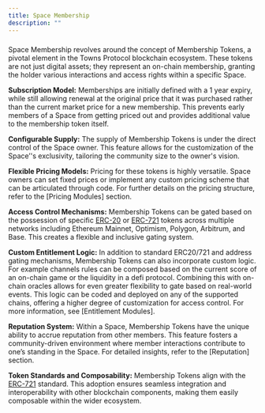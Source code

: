 ```yaml
---
title: Space Membership
description: ""
---
```


###

Space Membership revolves around the concept of Membership Tokens, a pivotal element in the Towns Protocol blockchain ecosystem. These tokens are not just digital assets; they represent an on-chain membership, granting the holder various interactions and access rights within a specific Space.

**Subscription Model:** Memberships are initially defined with a 1 year expiry, while still allowing renewal at the original price that it was purchased rather than the current market price for a new membership. This prevents early members of a Space from getting priced out and provides additional value to the membership token itself.

**Configurable Supply:** The supply of Membership Tokens is under the direct control of the Space owner. This feature allows for the customization of the Space’'s exclusivity, tailoring the community size to the owner's vision.

**Flexible Pricing Models:** Pricing for these tokens is highly versatile. Space owners can set fixed prices or implement any custom pricing scheme that can be articulated through code. For further details on the pricing structure, refer to the [Pricing Modules] section.

**Access Control Mechanisms:** Membership Tokens can be gated based on the possession of specific [ERC-20](https://eips.ethereum.org/EIPS/eip-20) or [ERC-721](https://eips.ethereum.org/EIPS/eip-721) tokens across multiple networks including Ethereum Mainnet, Optimism, Polygon, Arbitrum, and Base. This creates a flexible and inclusive gating system.

**Custom Entitlement Logic:** In addition to standard ERC20/721 and address gating mechanisms, Membership Tokens can also incorporate custom logic. For example channels rules can be composed based on the current score of an on-chain game or the liquidity in a defi protocol. Combining this with on-chain oracles allows for even greater flexibility to gate based on real-world events. This logic can be coded and deployed on any of the supported chains, offering a higher degree of customization for access control. For more information, see [Entitlement Modules].

**Reputation System:** Within a Space, Membership Tokens have the unique ability to accrue reputation from other members. This feature fosters a community-driven environment where member interactions contribute to one’s standing in the Space. For detailed insights, refer to the [Reputation] section.

**Token Standards and Composability:** Membership Tokens align with the [ERC-721](https://eips.ethereum.org/EIPS/eip-721) standard. This adoption ensures seamless integration and interoperability with other blockchain components, making them easily composable within the wider ecosystem.
